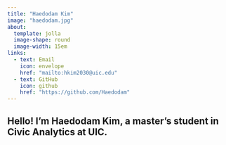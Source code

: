 ```yaml
---
title: "Haedodam Kim"
image: "haedodam.jpg"
about:
  template: jolla
  image-shape: round
  image-width: 15em
links:
  - text: Email
    icon: envelope
    href: "mailto:hkim2030@uic.edu"
  - text: GitHub
    icon: github
    href: "https://github.com/Haedodam"
---
```


## Hello! I’m Haedodam Kim, a master’s student in Civic Analytics at UIC.
